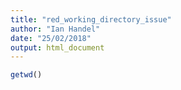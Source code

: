 ```yaml
---
title: "red_working_directory_issue"
author: "Ian Handel"
date: "25/02/2018"
output: html_document
---
```


```r
getwd()
```

